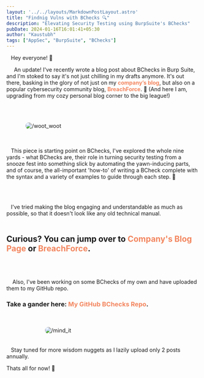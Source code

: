 ```yaml
---
layout: '../../layouts/MarkdownPostLayout.astro'
title: "Findnig Vulns with BChecks 🔍"
description: "Elevating Security Testing using BurpSuite's BChecks"
pubDate: 2024-01-16T16:01:41+05:30
author: "Kaustubh"
tags: ["AppSec", "BurpSuite", "BChecks"]
---
```


&nbsp;&nbsp; Hey everyone! 🌟


&nbsp;&nbsp;&nbsp;&nbsp; An update! I've recently wrote a blog post about BChecks in Burp Suite, and I'm stoked to say it's not just chilling in my drafts anymore. It's out there, basking in the glory of not just on my <a href="https://www.contentstack.com/blog" target="_blank" rel="noopener noreferrer" style="color: #f3865f; font-weight: bold; text-decoration: none;">company’s blog</a>, but also on a popular cybersecurity community blog, <a href="https://breachforce.net/" target="_blank" rel="noopener noreferrer" style="color: #f3865f; font-weight: bold; text-decoration: none;">BreachForce</a>. 🎉 (And here I am, upgrading from my cozy personal blog corner to the big league!)

<br></br>

<img src="/assets/gif/woot_woot.gif" alt="/woot_woot" style="max-width: 80%; display: block; margin: auto;  border-radius: 8px;" />
<br></br>

&nbsp;&nbsp; This piece is starting point on BChecks, I've explored the whole nine yards - what BChecks are, their role in turning security testing from a snooze fest into something slick by automating the yawn-inducing parts, and of course, the all-important 'how-to' of writing a BCheck complete with the syntax and a variety of examples to guide through each step. 📝


<br></br>

&nbsp;&nbsp; I've tried making the blog engaging and understandable as much as possible, so that it doesn't look like any old technical manual.
<br></br>
## Curious? You can jump over to <a href="https://www.contentstack.com/blog/tech-talk/elevating-security-testing-the-power-of-burp-suite-checks-in-burp-suite" target="_blank" rel="noopener noreferrer" style="color: #f3865f; font-weight: bold; text-decoration: none;">Company's Blog Page</a> or <a href="https://breachforce.net/bchecks" target="_blank" rel="noopener noreferrer" style="color: #f3865f; font-weight: bold; text-decoration: none;">BreachForce</a>. 

<br></br>

&nbsp;&nbsp;&nbsp;&nbsp;Also, I've been working on some BChecks of my own and have uploaded them to my GitHub repo. 

### Take a gander here: <a href="https://github.com/KaustubhRai/bchecks" target="_blank" rel="noopener noreferrer" style="color: #f3865f; font-weight: bold; text-decoration: none;">My GitHub BChecks Repo</a>. 
<br></br>
<img src="/assets/gif/mind_it.gif" alt="/mind_it" style="max-width: 60%; display: block; margin: auto;  border-radius: 8px;" />
<br></br>
&nbsp;&nbsp; Stay tuned for more wisdom nuggets as I lazily upload only 2 posts annually.

Thats all for now! 🚀
